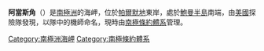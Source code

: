 '''阿當斯角'''（{{lang-en|Cape Adams}}）是[[南極洲|南極洲]]的海岬，位於[[帕爾默地|帕爾默地]]東岸，處於[[鮑曼半島|鮑曼半島]]南端，由[[美國|美國]]探險隊發現，以隊中的機師命名，現時由[[南極條約體系|南極條約體系]]管理。

{{coord|75|4|S|62|20|W|display=title}}

{{Antarctica-geo-stub}}
[[Category:南極洲海岬|Category:南極洲海岬]]
[[Category:南極條約體系|Category:南極條約體系]]